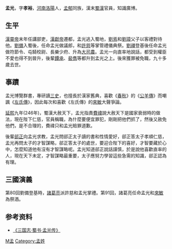 '''孟光'''{{BD|2世紀||3世紀||catIdx=M孟}}，字'''孝裕'''，[[河南|河南]][[洛陽|洛陽]]人，[[孟郁|孟郁]]同族，漢末[[蜀漢|蜀漢]]官員，知識廣博。

==生平==
[[漢靈帝|漢靈帝]]末年任講部吏，[[漢獻帝|漢獻帝]]遷都，孟光逃入蜀地，[[劉焉_(益州牧)|劉焉]]和[[劉璋|劉璋]]父子以客禮對待他。[[劉備|劉備]]入蜀後，任命孟光做議郎，和[[許慈|許慈]]等掌管禮儀典祭。[[劉禪|劉禪]]登基後任命孟光做符節令、屯騎校尉、長樂少府、升為[[大司農|大司農]]。孟光一向直率地說話，都受到權臣不愛也得不到晉升，後輩[[鐔承|鐔承]]、[[裴儁|裴儁]]等都升到孟光之上。後來獲罪被免職，九十多歲去世。

==事蹟==
孟光博覽群書，專研讀[[三史|三史]]，也擅長於漢家舊典，喜歡《[[春秋_(書)|春秋]]》的《[[公羊傳|公羊傳]]》而嘲諷《[[左氏傳|左氏傳]]》，因此每次和喜歡《左氏傳》的[[來敏|來敏]]大聲爭論。

[[延熙_(蜀汉)|延熙]]九年(246年)，蜀漢大赦天下，孟光指責[[費禕|費禕]]說大赦天下是國家衰弱時的做法，現在陛下仁慈，官員稱職，為什麼要便宜罪犯，剛剛把他們抓了，然後又赦免他們，是不合理的，費禕只和孟光賠罪道歉。

後輩[[郤正|郤正]]向孟光求教，孟光問郤正太子讀的書和性情愛好，郤正答太子孝順仁慈，孟光再問太子的才智謀略，郤正答太子的處世，要迎合陛下的喜好，才智要藏於心中，怎麼知道他有沒有才智謀略呢。孟光知道郤正說話謹慎，於是說他喜歡直率的人，現在天下未定，才智謀略最重要，太子應努力學習這些急需的知識，郤正認為有理。

==三國演義==
第80回劉備登基時，[[諸葛亮|諸葛亮]]派許慈和孟光掌禮。第91回，諸葛亮任命孟光和[[來敏|來敏]]為祭酒。

==参考资料==
* [[s:三国志/卷42#孟光|《三国志·蜀书·孟光传》]]

{{三国志}}
[[Category:蜀汉政治人物|M孟]]
[[Category:孟姓|Category:孟姓]]